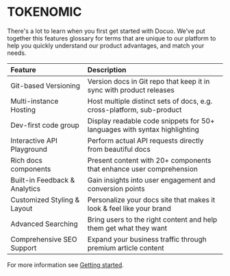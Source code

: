 # TOKENOMIC

There's a lot to learn when you first get started with Docuo. We’ve put together this features glossary for terms that are unique to our platform to help you quickly understand our product advantages, and match your needs.

| Feature                       | Description                                                  |
| :---------------------------- | :----------------------------------------------------------- |
| Git-based Versioning          | Version docs in Git repo that keep it in sync with product releases |
| Multi-instance Hosting        | Host multiple distinct sets of docs, e.g. cross-platform, sub-product |
| Dev-first code group          | Display readable code snippets for 50+ languages with syntax highlighting |
| Interactive API Playground    | Perform actual API requests directly from beautiful docs     |
| Rich docs components          | Present content with 20+ components that enhance user comprehension |
| Built-in Feedback & Analytics | Gain insights into user engagement and conversion points     |
| Customized Styling & Layout   | Personalize your docs site that makes it look & feel like your brand |
| Advanced Searching            | Bring users to the right content and help them get what they want |
| Comprehensive SEO Support     | Expand your business traffic through premium article content |

For more information see [Getting started](../getting-started/quickstart.mdx).

